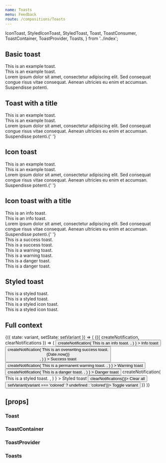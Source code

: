 ```yaml
---
name: Toasts
menu: Feedback
route: /compositions/Toasts
---
```


  IconToast,
  StyledIconToast,
  StyledToast,
  Toast,
  ToastConsumer,
  ToastContainer,
  ToastProvider,
  Toasts,
} from '../index';

<PageTitle title="Toast" src="compositions/Toast" />

## Basic toast

<Playground>
  <ThemeWrapper>
    <Toast id="demo-basic-toast" immediate>
      This is an example toast.
    </Toast>
    <br />
    <Toast id="demo-basic-colored-toast" variant="colored" immediate>
      This is an example toast.
    </Toast>
    <br />
    <Toast id="demo-basic-colored-toast-long" variant="colored" immediate>
      Lorem ipsum dolor sit amet, consectetur adipiscing elit. Sed consequat congue risus vitae consequat. Aenean
      ultricies eu enim et accumsan. Suspendisse potenti.
    </Toast>
  </ThemeWrapper>
</Playground>

## Toast with a title

<Playground>
  <ThemeWrapper>
    <Toast id="demo-title-toast" title="Hello world" immediate>
      This is an example toast.
    </Toast>
    <br />
    <Toast id="demo-title-colored-toast" title="Hello world" variant="colored" immediate>
      This is an example toast.
    </Toast>
    <br />
    <Toast id="demo-title-colored-toast-long" title="Hello world" variant="colored" immediate>
      Lorem ipsum dolor sit amet, consectetur adipiscing elit. Sed consequat congue risus vitae consequat. Aenean
      ultricies eu enim et accumsan. Suspendisse potenti.{' '}
    </Toast>
  </ThemeWrapper>
</Playground>

## Icon toast

<Playground>
  <ThemeWrapper>
    <IconToast id="demo-icon-toast" icon={CheckIcon} immediate>
      This is an example toast.
    </IconToast>
    <br />
    <IconToast id="demo-icon-colored-toast" icon={CheckIcon} variant="colored" immediate>
      This is an example toast.
    </IconToast>
    <br />
    <IconToast id="demo-icon-colored-toast-long" icon={CheckIcon} variant="colored" immediate>
      Lorem ipsum dolor sit amet, consectetur adipiscing elit. Sed consequat congue risus vitae consequat. Aenean
      ultricies eu enim et accumsan. Suspendisse potenti.{' '}
    </IconToast>
  </ThemeWrapper>
</Playground>

## Icon toast with a title

<Playground>
  <ThemeWrapper>
    <IconToast id="demo-icon-info-toast" title="Hello world" level="info" icon={CheckIcon} immediate>
      This is an info toast.
    </IconToast>
    <br />
    <IconToast
      id="demo-icon-colored-info-toast"
      title="Hello world"
      level="info"
      icon={CheckIcon}
      variant="colored"
      immediate
    >
      This is an info toast.
    </IconToast>
    <br />
    <IconToast
      id="demo-icon-colored-info-toast-long"
      title="Hello world"
      level="info"
      icon={CheckIcon}
      variant="colored"
      immediate
    >
      Lorem ipsum dolor sit amet, consectetur adipiscing elit. Sed consequat congue risus vitae consequat. Aenean
      ultricies eu enim et accumsan. Suspendisse potenti.{' '}
    </IconToast>
  </ThemeWrapper>
</Playground>

<div style="height: 50px" />

<Playground>
  <ThemeWrapper>
    <IconToast id="demo-icon-success-toast" title="Hello world" level="success" icon={CheckIcon} immediate>
      This is a success toast.
    </IconToast>
    <br />
    <IconToast
      id="demo-icon-colored-success-toast"
      title="Hello world"
      level="success"
      icon={CheckIcon}
      variant="colored"
      immediate
    >
      This is a success toast.
    </IconToast>
  </ThemeWrapper>
</Playground>

<div style="height: 50px" />

<Playground>
  <ThemeWrapper>
    <IconToast id="demo-icon-success-toast" title="Hello world" level="warning" icon={CheckIcon} immediate>
      This is a warning toast.
    </IconToast>
    <br />
    <IconToast
      id="demo-icon-colored-warning-toast"
      title="Hello world"
      level="warning"
      icon={CheckIcon}
      variant="colored"
      immediate
    >
      This is a warning toast.
    </IconToast>
  </ThemeWrapper>
</Playground>

<div style="height: 50px" />

<Playground>
  <ThemeWrapper>
    <IconToast id="demo-icon-danger-toast" title="Hello world" level="danger" icon={TimesIcon} immediate>
      This is a danger toast.
    </IconToast>
    <br />
    <IconToast
      id="demo-icon-colored-danger-toast"
      title="Hello world"
      level="danger"
      icon={TimesIcon}
      variant="colored"
      immediate
    >
      This is a danger toast.
    </IconToast>
  </ThemeWrapper>
</Playground>

## Styled toast

<Playground>
  <ThemeWrapper>
    <StyledToast id="demo-styled-toast" title="Hello world" levelColor="#556270" levelInverseColor="#fff" immediate>
      This is a styled toast.
    </StyledToast>
    <br />
    <StyledToast
      id="demo-custom-styled-toast"
      title="Hello world"
      levelColor="#556270"
      levelInverseColor="#fff"
      variant="colored"
      immediate
    >
      This is a styled toast.
    </StyledToast>
  </ThemeWrapper>
</Playground>

<div style="height: 50px" />

<Playground>
  <ThemeWrapper>
    <StyledIconToast
      id="demo-styled-icon-toast"
      title="Hello world"
      icon={CheckIcon}
      levelColor="#556270"
      levelInverseColor="#fff"
      immediate
    >
      This is a styled icon toast.
    </StyledIconToast>
    <br />
    <StyledIconToast
      id="demo-custom-styled-icon-toast"
      title="Hello world"
      icon={CheckIcon}
      levelColor="#556270"
      levelInverseColor="#fff"
      variant="colored"
      immediate
    >
      This is a styled icon toast.
    </StyledIconToast>
  </ThemeWrapper>
</Playground>

## Full context

<Playground>
  <ThemeWrapper>
    <StateWrapper>
      {({ state: variant, setState: setVariant }) => (
        <Toasts position="top-right" variant={variant}>
          <ToastConsumer>
            {({ createNotification, clearNotifications }) => (
              <Rhythm m={2}>
                <Button
                  color="primary"
                  onClick={() =>
                    createNotification(
                      <Toast level="info" title="Hello world">
                        This is an info toast.
                      </Toast>,
                    )
                  }
                >
                  Info toast
                </Button>
                <Button
                  color="success"
                  onClick={() =>
                    createNotification(
                      <Toast id="demo-success" level="success" title="Hello world">
                        This is an overwriting success toast.
                        <div
                          style={{ position: 'absolute', bottom: '4px', right: '8px', fontSize: '10px', opacity: 0.4 }}
                        >
                          {Date.now()}
                        </div>
                      </Toast>,
                    )
                  }
                >
                  Success toast
                </Button>
                <Button
                  color="warning"
                  onClick={() =>
                    createNotification(
                      <Toast level="warning" title="Hello world" permanent>
                        This is a permanent warning toast.
                      </Toast>,
                    )
                  }
                >
                  Warning toast
                </Button>
                <Button
                  color="danger"
                  onClick={() =>
                    createNotification(
                      <Toast level="danger" title="Hello world">
                        This is a danger toast.
                      </Toast>,
                    )
                  }
                >
                  Danger toast
                </Button>
                <StyledButton
                  primaryColor="#556270"
                  inverseColor="#fff"
                  hoverPrimaryColor="#393945"
                  activePrimaryColor="#708194"
                  onClick={() =>
                    createNotification(
                      <StyledToast title="Hello world" levelColor="#556270" levelInverseColor="#fff">
                        This is a styled toast.
                      </StyledToast>,
                    )
                  }
                >
                  Styled toast
                </StyledButton>
                <Button color="neutral" weight="outline" onClick={() => clearNotifications()}>
                  Clear all
                </Button>
                <Button color="neutral" onClick={() => setVariant(variant === 'colored' ? undefined : 'colored')}>
                  Toggle variant
                </Button>
              </Rhythm>
            )}
          </ToastConsumer>
        </Toasts>
      )}
    </StateWrapper>
  </ThemeWrapper>
</Playground>

## \[props\]

### Toast

<Props of={Toast} />

### ToastContainer

<Props of={ToastContainer} />

### ToastProvider

<Props of={ToastProvider} />

### Toasts

<Props of={Toasts} />
